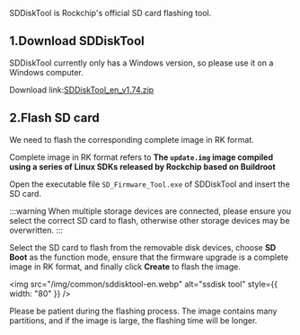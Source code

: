 SDDiskTool is Rockchip's official SD card flashing tool.

## 1.Download SDDiskTool

SDDiskTool currently only has a Windows version, so please use it on a Windows computer.

Download link:[SDDiskTool_en_v1.74.zip](https://dl.radxa.com/tools/windows/SDDiskTool_en_v1.74.zip)

## 2.Flash SD card

We need to flash the corresponding complete image in RK format.

Complete image in RK format refers to **The `update.img` image compiled using a series of Linux SDKs released by Rockchip based on Buildroot**

Open the executable file `SD_Firmware_Tool.exe` of SDDiskTool and insert the SD card.

:::warning
When multiple storage devices are connected, please ensure you select the correct SD card to flash, otherwise other storage devices may be overwritten.
:::

Select the SD card to flash from the removable disk devices, choose **SD Boot** as the function mode, ensure that the firmware upgrade is a complete image in RK format, and finally click **Create** to flash the image.

<img
  src="/img/common/sddisktool-en.webp"
  alt="ssdisk tool"
  style={{ width: "80" }}
/>

Please be patient during the flashing process. The image contains many partitions, and if the image is large, the flashing time will be longer.
